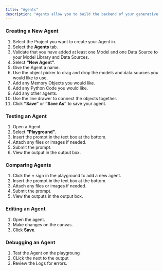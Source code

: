 ```yaml
---
title: "Agents"
description: "Agents allow you to build the backend of your generative AI application. You can pick from a library of agents or create your own with your own models and data sets. The prototyping arena allows you to test the output of your agent against different prompts. The prototyping arena also allows you to test agents against each other to decide which one works best for your use case. "
---
```


### **Creating a New Agent**[**​**](http://localhost:3000/building-and-deploying/Agent%20Basics/agents#creating-a-new-agent)

 1. Select the Project you want to create your Agent in.
 2. Select the **Agents** tab.
 3. Validate that you have added at least one Model and one Data Source to your Model Library and Data Sources.
 4. Select **“New Agent”**.
 5. Give the Agent a name.
 6. Use the object picker to drag and drop the models and data sources you would like to use.
 7. Add any Memory Objects you would like.
 8. Add any Python Code you would like.
 9. Add any other agents.
10. Use the line drawer to connect the objects together.
11. Click **“Save”** or **“Save As”** to save your agent.

### **Testing an Agent**[**​**](http://localhost:3000/building-and-deploying/Agent%20Basics/agents#testing-a-agent)

1. Open a Agent.
2. Select **“Playground”**.
3. Insert the prompt in the text box at the bottom.
4. Attach any files or images if needed.
5. Submit the prompt.
6. View the output in the output box.

### **Comparing Agents**[**​**](http://localhost:3000/building-and-deploying/Agent%20Basics/agents#to-compare-agents)

1. Click the **\+** sign in the playground to add a new agent.
2. Insert the prompt in the text box at the bottom.
3. Attach any files or images if needed.
4. Submit the prompt.
5. View the outputs in the output box.

### **Editing an Agent**[**​**](http://localhost:3000/building-and-deploying/Agent%20Basics/agents#editing-a-agent)

1. Open the agent.
2. Make changes on the canvas.
3. Click **Save**.

### **Debugging an Agent**

1. Test the Agent on the playgroung
2. CLick the next to the output
3. Review the Logs for errors.